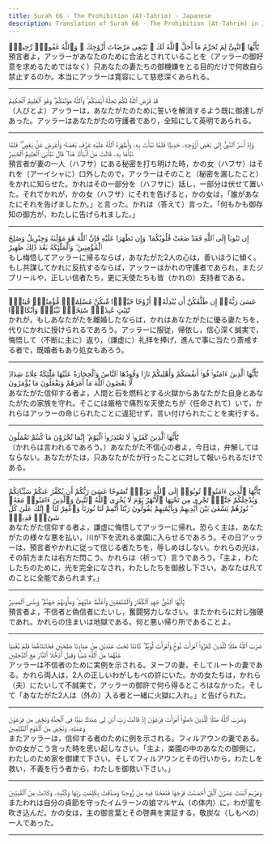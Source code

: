 ```yaml
---
title: Surah 66 - The Prohibition (At-Tahrim) - Japanese
description: Translation of Surah 66 - The Prohibition (At-Tahrim) in Japanese
---
```





<Aside type="quran" title="1">
يَٰٓأَيُّهَا ٱلنَّبِىُّ لِمَ تُحَرِّمُ مَآ أَحَلَّ ٱللَّهُ لَكَ ۖ تَبْتَغِى مَرْضَاتَ أَزْوَٰجِكَ ۚ وَٱللَّهُ غَفُورٌۭ رَّحِيمٌۭ
</Aside>

<Aside type="reference" title="1">
預言者よ，アッラーがあなたのために合法とされていることを（アッラーの御好意を求めるためではなく）只あなたの妻たちの御機嫌をとる目的だけで何故自ら禁止するのか。本当にアッラーは寛容にして慈悲深くあられる。
</Aside>

---

<Aside type="quran" title="2">
قَدْ فَرَضَ ٱللَّهُ لَكُمْ تَحِلَّةَ أَيْمَٰنِكُمْ ۚ وَٱللَّهُ مَوْلَىٰكُمْ ۖ وَهُوَ ٱلْعَلِيمُ ٱلْحَكِيمُ
</Aside>

<Aside type="reference" title="2">
（人びとよ）アッラーは，あなたがたのために誓いを解消するよう既に御達しがあった。アッラーはあなたがたの守護者であり，全知にして英明であられる。
</Aside>

---

<Aside type="quran" title="3">
وَإِذْ أَسَرَّ ٱلنَّبِىُّ إِلَىٰ بَعْضِ أَزْوَٰجِهِۦ حَدِيثًۭا فَلَمَّا نَبَّأَتْ بِهِۦ وَأَظْهَرَهُ ٱللَّهُ عَلَيْهِ عَرَّفَ بَعْضَهُۥ وَأَعْرَضَ عَنۢ بَعْضٍۢ ۖ فَلَمَّا نَبَّأَهَا بِهِۦ قَالَتْ مَنْ أَنۢبَأَكَ هَٰذَا ۖ قَالَ نَبَّأَنِىَ ٱلْعَلِيمُ ٱلْخَبِيرُ
</Aside>

<Aside type="reference" title="3">
預言者が妻の一人（ハフサ）にある秘密を打ち明けた時，かの女（ハフサ）はそれを（アーイシャに）口外したので，アッラーはそのこと（秘密を漏したこと）をかれに知らせた。かれはその一部分を（ハフサに）話し，一部分は伏せて置いた。それでかれが，かの女（ハフサ）にそれを告げると，かの女は，「誰があなたにそれを告げましたか。」と言った。かれは（答えて）言った。「何もかも御存知の御方が，わたしに告げられました。」
</Aside>

---

<Aside type="quran" title="4">
إِن تَتُوبَآ إِلَى ٱللَّهِ فَقَدْ صَغَتْ قُلُوبُكُمَا ۖ وَإِن تَظَٰهَرَا عَلَيْهِ فَإِنَّ ٱللَّهَ هُوَ مَوْلَىٰهُ وَجِبْرِيلُ وَصَٰلِحُ ٱلْمُؤْمِنِينَ ۖ وَٱلْمَلَٰٓئِكَةُ بَعْدَ ذَٰلِكَ ظَهِيرٌ
</Aside>

<Aside type="reference" title="4">
もし梅悟してアッラーに帰るならば，あなたがた2人の心は，善いほうに傾く。もし共謀してかれに反抗するならば，アッラーはかれの守護者であられ，またジブリールや，正しい信者たち，更に天使たちも皆（かれの）支持者である。
</Aside>

---

<Aside type="quran" title="5">
عَسَىٰ رَبُّهُۥٓ إِن طَلَّقَكُنَّ أَن يُبْدِلَهُۥٓ أَزْوَٰجًا خَيْرًۭا مِّنكُنَّ مُسْلِمَٰتٍۢ مُّؤْمِنَٰتٍۢ قَٰنِتَٰتٍۢ تَٰٓئِبَٰتٍ عَٰبِدَٰتٍۢ سَٰٓئِحَٰتٍۢ ثَيِّبَٰتٍۢ وَأَبْكَارًۭا
</Aside>

<Aside type="reference" title="5">
かれが，もしあなたがたを離婚したならば，かれはあなたがたに優る妻たちを，代りにかれに授けられるであろう。アッラーに服従，帰依し，信心深く誠実で，悔悟して（不断に主に）返り，（謙虚に）礼拝を捧げ，進んで事に当たり斎戒する者で，既婚者もあり処女もあろう。
</Aside>

---

<Aside type="quran" title="6">
يَٰٓأَيُّهَا ٱلَّذِينَ ءَامَنُوا۟ قُوٓا۟ أَنفُسَكُمْ وَأَهْلِيكُمْ نَارًۭا وَقُودُهَا ٱلنَّاسُ وَٱلْحِجَارَةُ عَلَيْهَا مَلَٰٓئِكَةٌ غِلَاظٌۭ شِدَادٌۭ لَّا يَعْصُونَ ٱللَّهَ مَآ أَمَرَهُمْ وَيَفْعَلُونَ مَا يُؤْمَرُونَ
</Aside>

<Aside type="reference" title="6">
あなたがた信仰する者よ，人間と石を燃料とする火獄からあなたがた自身とあなたがたの家族を守れ。そこには厳格で痛烈な天使たちが（任命されて）いて，かれらはアッラーの命じられたことに違犯せず，言い付けられたことを実行する。
</Aside>

---

<Aside type="quran" title="7">
يَٰٓأَيُّهَا ٱلَّذِينَ كَفَرُوا۟ لَا تَعْتَذِرُوا۟ ٱلْيَوْمَ ۖ إِنَّمَا تُجْزَوْنَ مَا كُنتُمْ تَعْمَلُونَ
</Aside>

<Aside type="reference" title="7">
（かれらは言われるであろう。）あなたがた不信心の者よ，今日は，弁解してはならない。あなたがたは，只あなたがたが行ったことに対して報いられるだけである。
</Aside>

---

<Aside type="quran" title="8">
يَٰٓأَيُّهَا ٱلَّذِينَ ءَامَنُوا۟ تُوبُوٓا۟ إِلَى ٱللَّهِ تَوْبَةًۭ نَّصُوحًا عَسَىٰ رَبُّكُمْ أَن يُكَفِّرَ عَنكُمْ سَيِّـَٔاتِكُمْ وَيُدْخِلَكُمْ جَنَّٰتٍۢ تَجْرِى مِن تَحْتِهَا ٱلْأَنْهَٰرُ يَوْمَ لَا يُخْزِى ٱللَّهُ ٱلنَّبِىَّ وَٱلَّذِينَ ءَامَنُوا۟ مَعَهُۥ ۖ نُورُهُمْ يَسْعَىٰ بَيْنَ أَيْدِيهِمْ وَبِأَيْمَٰنِهِمْ يَقُولُونَ رَبَّنَآ أَتْمِمْ لَنَا نُورَنَا وَٱغْفِرْ لَنَآ ۖ إِنَّكَ عَلَىٰ كُلِّ شَىْءٍۢ قَدِيرٌۭ
</Aside>

<Aside type="reference" title="8">
あなたがた信仰する者よ，謙虚に悔悟してアッラーに帰れ。恐らく主は，あなたがたの様々な悪を払い，川が下を流れる楽園に入らせるであろう。その日アッラーは，預言者やかれに従って信じる者たちを，辱しめはしない。かれらの光は，その前方または右方だ閃こう。かれらは（祈って）言うであろう。「主よ，わたしたちのために，光を完全になされ，わたしたちを御赦し下さい。あなたは凡てのことに全能であられます。」
</Aside>

---

<Aside type="quran" title="9">
يَٰٓأَيُّهَا ٱلنَّبِىُّ جَٰهِدِ ٱلْكُفَّارَ وَٱلْمُنَٰفِقِينَ وَٱغْلُظْ عَلَيْهِمْ ۚ وَمَأْوَىٰهُمْ جَهَنَّمُ ۖ وَبِئْسَ ٱلْمَصِيرُ
</Aside>

<Aside type="reference" title="9">
預言者よ，不信者と偽信者にたいし，奮闘努力しなさい。またかれらに対し強硬であれ。かれらの住まいは地獄である。何と悪い帰り所であることよ。
</Aside>

---

<Aside type="quran" title="10">
ضَرَبَ ٱللَّهُ مَثَلًۭا لِّلَّذِينَ كَفَرُوا۟ ٱمْرَأَتَ نُوحٍۢ وَٱمْرَأَتَ لُوطٍۢ ۖ كَانَتَا تَحْتَ عَبْدَيْنِ مِنْ عِبَادِنَا صَٰلِحَيْنِ فَخَانَتَاهُمَا فَلَمْ يُغْنِيَا عَنْهُمَا مِنَ ٱللَّهِ شَيْـًۭٔا وَقِيلَ ٱدْخُلَا ٱلنَّارَ مَعَ ٱلدَّٰخِلِينَ
</Aside>

<Aside type="reference" title="10">
アッラーは不信者のために実例を示される。ヌーフの妻，そしてルートの妻である。かれら両人は，2人の正しいわがしもべの許にいた。かの女たちは，かれら（夫）にたいして不誠実で，アッラーの御許で何ら得るところはなかった。そして「あなたがた2人は（外の）入る者と一緒に火獄に入れ。」と告げられた。
</Aside>

---

<Aside type="quran" title="11">
وَضَرَبَ ٱللَّهُ مَثَلًۭا لِّلَّذِينَ ءَامَنُوا۟ ٱمْرَأَتَ فِرْعَوْنَ إِذْ قَالَتْ رَبِّ ٱبْنِ لِى عِندَكَ بَيْتًۭا فِى ٱلْجَنَّةِ وَنَجِّنِى مِن فِرْعَوْنَ وَعَمَلِهِۦ وَنَجِّنِى مِنَ ٱلْقَوْمِ ٱلظَّٰلِمِينَ
</Aside>

<Aside type="reference" title="11">
またアッラーは，信仰する者のために例を示される。フィルアウンの妻である。かの女がこう言った時を思い起しなさい。「主よ，楽園の中のあなたの御側に，わたしのため家を御建て下さい。そしてフィルアウンとその行いから，わたしを救い，不義を行う者から，わたしを御救い下さい。」
</Aside>

---

<Aside type="quran" title="12">
وَمَرْيَمَ ٱبْنَتَ عِمْرَٰنَ ٱلَّتِىٓ أَحْصَنَتْ فَرْجَهَا فَنَفَخْنَا فِيهِ مِن رُّوحِنَا وَصَدَّقَتْ بِكَلِمَٰتِ رَبِّهَا وَكُتُبِهِۦ وَكَانَتْ مِنَ ٱلْقَٰنِتِينَ
</Aside>

<Aside type="reference" title="12">
またわれは自分の貞節を守ったイムラーンの娘マルヤム（の体内）に，わが霊を吹き込んだ。かの女は，主の御言葉とその啓典を実証する，敬炭な（しもべの）一人であった。
</Aside>

---

